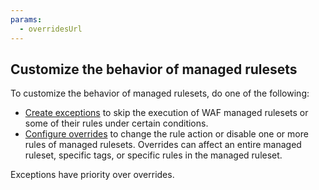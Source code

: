```yaml
---
params:
  - overridesUrl
---
```



## Customize the behavior of managed rulesets

To customize the behavior of managed rulesets, do one of the following:

- [Create exceptions](/waf/managed-rules/waf-exceptions/) to skip the execution of WAF managed rulesets or some of their rules under certain conditions.
- <a href={props.overridesUrl}>Configure overrides</a> to change the rule action
  or disable one or more rules of managed rulesets. Overrides can affect an
  entire managed ruleset, specific tags, or specific rules in the managed
  ruleset.

Exceptions have priority over overrides.

<Render file="managed-ruleset-override-warning" />
